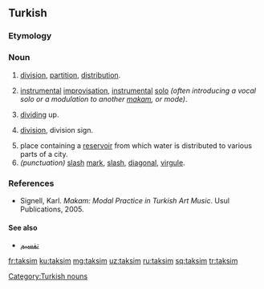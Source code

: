 ==Turkish==

===Etymology===
{{rfe|lang=tr}}

===Noun===
{{head|tr|nouns}}

# [[division]], [[partition]], [[distribution]].
# {{label|tr|music}} [[instrumental]] [[improvisation]], [[instrumental]] [[solo]] ''(often introducing a vocal solo or a modulation to another [[makam]], or mode)''.
# [[dividing]] up.
# {{label|tr|mathematics}} [[division]], division sign.
# place containing a [[reservoir]] from which water is distributed to various parts of a city.
# ''(punctuation)'' [[slash]] [[mark]], [[slash]], [[diagonal]], [[virgule]].

===References===
* Signell, Karl. ''Makam: Modal Practice in Turkish Art Music''. Usul Publications, 2005.

====See also====
*[[تقسيم]]

[[Category:Turkish nouns]]

[[fr:taksim]]
[[ku:taksim]]
[[mg:taksim]]
[[uz:taksim]]
[[ru:taksim]]
[[sq:taksim]]
[[tr:taksim]]
